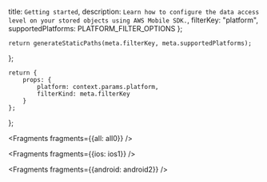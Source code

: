   title: `Getting started`,
  description: `Learn how to configure the data access level on your stored objects using AWS Mobile SDK.`,
  filterKey: "platform",
  supportedPlatforms: PLATFORM_FILTER_OPTIONS
};
      


    return generateStaticPaths(meta.filterKey, meta.supportedPlatforms);
};

    return {
        props: {
            platform: context.params.platform,
            filterKind: meta.filterKey
        }
    };
};


<Fragments fragments={{all: all0}} />


<Fragments fragments={{ios: ios1}} />


<Fragments fragments={{android: android2}} />
